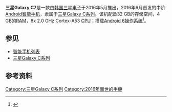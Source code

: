 {{noteTA
| 1 = zh-hans:操作系统; zh-hant:作業系統;
| 2 = zh-cn:智能手机; zh-tw:智慧型手機; zh-hk:智能電話;
| 3 = zh-hans:用户界面; zh-hant:使用者介面;
}}
{{Infobox mobile phone
| name         = 三星Galaxy C7
| brand        = [[三星集团|三星]]
| manufacturer = [[三星电子|三星电子]]
| series       = [[三星Galaxy_C系列|三星Galaxy C系列]]
| released     = {{Start date|2016|06}}
| type         = [[智能手机|智能手机]]
| form         = [[手機規格#平板式|平板式手机]]
| size         = {{convert|156.6|mm|in|abbr=on}} H <br /> {{convert|77.2|mm|in|abbr=on}} W <br /> {{convert|6.8|mm|in|abbr=on}} D
| weight       = {{convert|165|g|oz|abbr=on}}
<ref>{{Cite web|url=https://gadgets.ndtv.com/samsung-galaxy-c7-3525|title=Samsung Galaxy C7 price, specifications, features, comparison|website=NDTV Gadgets360.com|language=en|access-date=2018-05-17|archive-date=2021-01-23|archive-url=https://web.archive.org/web/20210123140006/https://gadgets.ndtv.com/samsung-galaxy-c7-3525}}</ref>
| os           = [[Android_6|Android 6]]，可升级至[[Android_7|Android 7]]，更可升級至[[Android__8|Android  8]]
| soc          = 
| cpu          = 8x 2.0 GHz Cortex-A53
| gpu          = Adreno 506
| modem        =
| memory       = 4 GB RAM
| storage      = 32 GB
| memory_card  = [[Secure_Digital|microSD]]，最高可扩展至256GB（占用 SIM 2插槽）
| battery      = 3300 mAh
| input        = 
| display      = 
| ext_display  = 
| rear_camera  = 8 MP
| front_camera = 16 MP
| sound        =
| connectivity = 
| other        = 
| sar          = 
| hac          = 
| website      = <!-- {{URL|www.example.com}} -->
| references   = 
}}

'''三星Galaxy C7'''是一款由[[韩国|韩国]][[三星电子|三星电子]]于2016年5月推出，2016年6月首发的中阶[[Android|Android]][[智能手机|智能手机]]，隶属于[[三星Galaxy_C系列|三星Galaxy C系列]]。该机配备32 GB的存储空间，4 GB的[[随机存取存储器|RAM]]，8x 2.0 GHz Cortex-A53 [[CPU|CPU]]；搭载[[Android_6|Android 6]][[操作系统|操作系统]]<ref>{{Cite web|url=https://www.gsmarena.com/samsung_galaxy_c7-8046.php|title=Samsung Galaxy C7 - Full phone specifications|website=www.gsmarena.com|language=en-US|access-date=2018-05-17|archive-date=2020-12-10|archive-url=https://web.archive.org/web/20201210195718/https://www.gsmarena.com/samsung_galaxy_c7-8046.php}}</ref>。

== 参见 ==
*[[智能手机列表|智能手机列表]]
*[[三星Galaxy_C系列|三星Galaxy C系列]]

== 参考资料 ==
{{reflist}}

[[Category:三星Galaxy_C系列|Category:三星Galaxy C系列]]
[[Category:2016年面世的手機|Category:2016年面世的手機]]